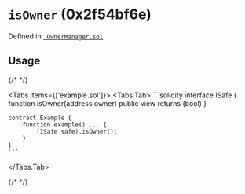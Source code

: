 

<LegacyCallout />

# `isOwner` (0x2f54bf6e)






Defined in [` OwnerManager.sol`](https://github.com/safe-global/safe-smart-account/tree/v1.3.0/contracts/base/OwnerManager.sol#L130)


## Usage

{/* <!-- vale off --> */}

<Tabs items={['example.sol']}>
  <Tabs.Tab>
    ```solidity
    interface ISafe {
        function isOwner(address owner) public view returns (bool)
    }

    contract Example {
        function example() ... {
            (ISafe safe).isOwner();
        }
    }
    ```
  </Tabs.Tab>
</Tabs>

{/* <!-- vale on --> */}






